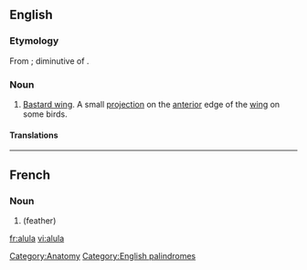 ==English==
{{wikipedia}}

===Etymology===
From {{etyl|la}}; diminutive of {{term|ala||wing}}.

===Noun===
{{en-noun|alulae}}

# [[bastard wing|Bastard wing]]. A small [[projection]] on the [[anterior]] edge of the [[wing]] on some birds.

====Translations====
{{trans-see|bastard wing}}

[[Category:Anatomy]]
[[Category:English palindromes]]
----

==French==
{{wikipedia|lang=fr}}

===Noun===
{{fr-noun|f}}

# {{l|en|alula}} (feather)

[[fr:alula]]
[[vi:alula]]